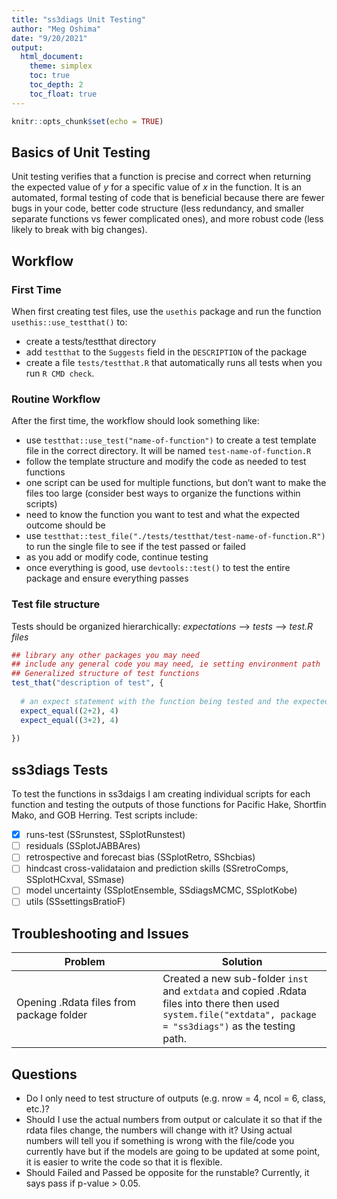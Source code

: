 ```yaml
---
title: "ss3diags Unit Testing"
author: "Meg Oshima"
date: "9/20/2021"
output: 
  html_document:
    theme: simplex  
    toc: true
    toc_depth: 2
    toc_float: true 
---
```


```r
knitr::opts_chunk$set(echo = TRUE)
```

## Basics of Unit Testing  

Unit testing verifies that a function is precise and correct when returning the expected value of _y_ for a specific value of _x_ in the function. It is an automated, formal testing of code that is beneficial because there are fewer bugs in your code, better code structure (less redundancy, and smaller separate functions vs fewer complicated ones), and more robust code (less likely to break with big changes).

## Workflow  

### First Time  
When first creating test files, use the `usethis` package and run the function `usethis::use_testthat()` to:    

  *   create a tests/testthat directory   
  *   add `testthat` to the `Suggests` field in the `DESCRIPTION` of the package    
  *   create a file `tests/testthat.R` that automatically runs all tests when you run `R CMD check`.    
  
### Routine Workflow    
After the first time, the workflow should look something like:    

  *   use `testthat::use_test("name-of-function")` to create a test template file in the correct directory. It will be named `test-name-of-function.R`   
  *   follow the template structure and modify the code as needed to test functions   
  *   one script can be used for multiple functions, but don't want to make the files too large (consider best ways to organize the functions within scripts)    
  *   need to know the function you want to test and what the expected outcome should be    
  *   use `testthat::test_file("./tests/testthat/test-name-of-function.R")` to run the single file to see if the test passed or failed   
  *   as you add or modify code, continue testing     
  *   once everything is good, use `devtools::test()` to test the entire package and ensure everything passes   
  
### Test file structure   

Tests should be organized hierarchically: *expectations* --> *tests* --> *test.R files*


```r


## library any other packages you may need
## include any general code you may need, ie setting environment path
## Generalized structure of test functions 
test_that("description of test", {
  
  # an expect statement with the function being tested and the expected outcome
  expect_equal((2+2), 4)
  expect_equal((3+2), 4)
  
})


```


## ss3diags Tests  

To test the functions in ss3daigs I am creating individual scripts for each function and testing the outputs of those functions for Pacific Hake, Shortfin Mako, and GOB Herring. Test scripts include:  

- [x] runs-test (SSrunstest, SSplotRunstest)
- [ ] residuals (SSplotJABBAres)
- [ ] retrospective and forecast bias (SSplotRetro, SShcbias)
- [ ] hindcast cross-validataion and prediction skills (SSretroComps, SSplotHCxval, SSmase)
- [ ] model uncertainty (SSplotEnsemble, SSdiagsMCMC, SSplotKobe)
- [ ] utils (SSsettingsBratioF)


## Troubleshooting and Issues  

| Problem     | Solution      |   
|-------------|---------------|  
| Opening .Rdata files from package folder | Created a new sub-folder `inst` and `extdata` and copied .Rdata files into there then used `system.file("extdata", package = "ss3diags")` as the testing path. |  

## Questions  

  *   Do I only need to test structure of outputs (e.g. nrow = 4, ncol = 6, class, etc.)?  
  *   Should I use the actual numbers from output or calculate it so that if the rdata files change, the numbers will change with it? Using actual numbers will tell you if something is wrong with the file/code you currently have but if the models are going to be updated at some point, it is easier to write the code so that it is flexible.  
  *   Should Failed and Passed be opposite for the runstable? Currently, it says pass if p-value > 0.05. 

